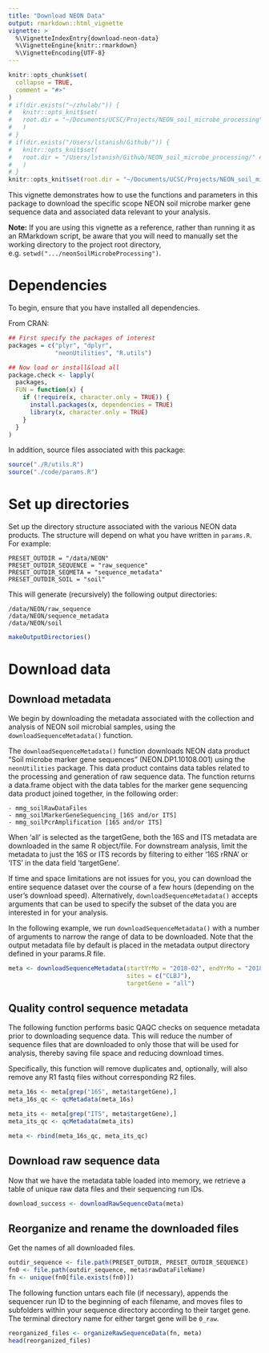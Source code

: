 ```yaml
---
title: "Download NEON Data"
output: rmarkdown::html_vignette
vignette: >
  %\VignetteIndexEntry{download-neon-data}
  %\VignetteEngine{knitr::rmarkdown}
  %\VignetteEncoding{UTF-8}
---
```


```r
knitr::opts_chunk$set(
  collapse = TRUE,
  comment = "#>"
)
# if(dir.exists("~/zhulab/")) {
#   knitr::opts_knit$set(
#   root.dir = "~/Documents/UCSC/Projects/NEON_soil_microbe_processing" # Update as necessary. Should refer to the absolute filepath of the project root directory (e.g. .../neonSoilMicrobeProcessing)
#   )
# }
# if(dir.exists("/Users/lstanish/Github/")) {
#   knitr::opts_knit$set(
#   root.dir = "/Users/lstanish/Github/NEON_soil_microbe_processing/" # LFS directory file path. 
#   )
# }
knitr::opts_knit$set(root.dir = "~/Documents/UCSC/Projects/NEON_soil_microbe_processing")

```

This vignette demonstrates how to use the functions and parameters in this package to download the specific scope NEON soil microbe marker gene sequence data and associated data relevant to your analysis. 

**Note:** If you are using this vignette as a reference, rather than running it as an RMarkdown script, be aware that you will need to manually set the working directory to the project root directory, e.g. `setwd(".../neonSoilMicrobeProcessing")`.

# Dependencies

To begin, ensure that you have installed all dependencies.

From CRAN:
```r
## First specify the packages of interest
packages = c("plyr", "dplyr",
             "neonUtilities", "R.utils")

## Now load or install&load all
package.check <- lapply(
  packages,
  FUN = function(x) {
    if (!require(x, character.only = TRUE)) {
      install.packages(x, dependencies = TRUE)
      library(x, character.only = TRUE)
    }
  }
)
```


In addition, source files associated with this package:

```r
source("./R/utils.R")
source("./code/params.R")
```

# Set up directories

Set up the directory structure associated with the various NEON data products. The structure will depend on what you have written in `params.R`. For example:

```
PRESET_OUTDIR = "/data/NEON"
PRESET_OUTDIR_SEQUENCE = "raw_sequence"
PRESET_OUTDIR_SEQMETA = "sequence_metadata"
PRESET_OUTDIR_SOIL = "soil"
```

This will generate (recursively) the following output directories:

```
/data/NEON/raw_sequence
/data/NEON/sequence_metadata
/data/NEON/soil
```

```r
makeOutputDirectories()
```

# Download data

## Download metadata

We begin by downloading the metadata associated with the collection and analysis of NEON soil microbial samples, using the `downloadSequenceMetadata()` function.

The `downloadSequenceMetadata()` function downloads NEON data product "Soil microbe marker gene sequences" (NEON.DP1.10108.001) using the `neonUtilities` package. This data product contains data tables related to the processing and generation of raw sequence data. The function returns a data.frame object with the data tables for the marker gene sequencing data product joined together, in the following order:

    - mmg_soilRawDataFiles
    - mmg_soilMarkerGeneSequencing_[16S and/or ITS]
    - mmg_soilPcrAmplification [16S and/or ITS]

When 'all' is selected as the targetGene, both the 16S and ITS metadata are downloaded in the same R object/file. For downstream analysis, limit the metadata to just the 16S or ITS records by filtering to either '16S rRNA' or 'ITS' in the data field 'targetGene'.

If time and space limitations are not issues for you, you can download the entire sequence dataset over the course of a few hours (depending on the user's download speed). Alternatively, `downloadSequenceMetadata()` accepts arguments that can be used to specify the subset of the data you are interested in for your analysis.

In the following example, we run `downloadSequenceMetadata()` with a number of arguments to narrow the range of data to be downloaded. Note that the output metadata file by default is placed in the metadata output directory defined in your params.R file.

```r
meta <- downloadSequenceMetadata(startYrMo = "2018-02", endYrMo = "2018-03", 
                                 sites = c("CLBJ"),
                                 targetGene = "all")
```

## Quality control sequence metadata

The following function performs basic QAQC checks on sequence metadata prior to downloading sequence data. This will reduce the number of sequence files that are downloaded to only those that will be used for analysis, thereby saving file space and reducing download times.

Specifically, this function will remove duplicates and, optionally, will also remove any R1 fastq files without corresponding R2 files.

```r
meta_16s <- meta[grep("16S", meta$targetGene),]
meta_16s_qc <- qcMetadata(meta_16s)
```

```r
meta_its <- meta[grep("ITS", meta$targetGene),]
meta_its_qc <- qcMetadata(meta_its)
```

```r
meta <- rbind(meta_16s_qc, meta_its_qc)
```

## Download raw sequence data

Now that we have the metadata table loaded into memory, we retrieve a table of unique raw data files and their sequencing run IDs. 

```r
download_success <- downloadRawSequenceData(meta)
```

## Reorganize and rename the downloaded files

Get the names of all downloaded files.

```r
outdir_sequence <- file.path(PRESET_OUTDIR, PRESET_OUTDIR_SEQUENCE)
fn0 <- file.path(outdir_sequence, meta$rawDataFileName)
fn <- unique(fn0[file.exists(fn0)])
```

The following function untars each file (if necessary), appends the sequencer run ID to the beginning of each filename, and moves files to subfolders within your  sequence directory according to their target gene. The terminal directory name for either target gene will be `0_raw`.

```r
reorganized_files <- organizeRawSequenceData(fn, meta)
head(reorganized_files)
```

